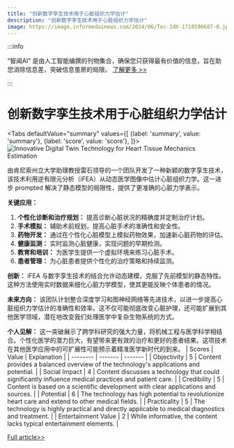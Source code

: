 ```yaml
---
title: "创新数字孪生技术用于心脏组织力学估计"
description: "创新数字孪生技术用于心脏组织力学估计"
image: https://image.informedainews.com/2024/06/Tec-1dX-1718590687-0.jpg
---
```



:::info

“智闻AI“ 是由人工智能编撰的刊物集合，确保您只获得最有价值的信息，旨在助您消除信息差，突破信息茧房的局限。  [了解更多 >>](/)

:::

# 创新数字孪生技术用于心脏组织力学估计


<Tabs
	defaultValue="summary"
	values={[
	{label: 'summary', value: 'summary'},
	{label: 'score', value: 'score'},
]}>
<TabItem value="summary">
<img
  src="https://image.informedainews.com/2024/06/Tec-1dX-1718590687-0.jpg"
  alt="Innovative Digital Twin Technology for Heart Tissue Mechanics Estimation"
/>



由肯尼索州立大学助理教授雷石领导的一个团队开发了一种新颖的数字孪生技术，该技术利用逆有限元分析（iFEA）从动态医学图像中估计心脏组织力学。这一进步 prompted 解决了静态模型的局限性，提供了更准确的心脏力学表示。

**关键应用：**
1. **个性化诊断和治疗规划：** 提高诊断心脏状况的精确度并定制治疗计划。
2. **手术模拟：** 辅助术前规划，提高心脏手术的准确性和安全性。
3. **药物开发：** 通过在个性化心脏模型上模拟药物效果，加速新心脏药物的评估。
4. **健康监测：** 实时监测心脏健康，实现问题的早期检测。
5. **教育和培训：** 为医学生提供一个虚拟环境来练习心脏手术。
6. **患者管理：** 为心脏患者提供个性化的治疗策略和持续监测。

**创新：**
iFEA 与数字孪生技术的结合允许动态建模，克服了先前模型的静态特性。这种方法使用实时数据来细化心脏力学模型，使其更能反映个体患者的情况。

**未来方向：**
该团队计划整合深度学习和图神经网络等先进技术，以进一步提高心脏组织力学估计的准确性和效率。这不仅可能彻底改变心脏护理，还可能扩展到其他医学领域，潜在地改变我们处理医学中复杂生物系统的方式。

**个人见解：**
这一突破展示了跨学科研究的强大力量，将机械工程与医学科学相结合。个性化医学的潜力巨大，有望带来更有效的治疗和更好的患者结果。这项技术在其他医学应用中的可扩展性可能预示着精准医学新时代的到来。
</TabItem>
<TabItem value="score">
	| Scores     | Value   | Explanation |
	| -------- | ------- | ------- |
	| Objectivity  | 5    | Content provides a balanced overview of the technology's applications and potential.    |
	| Social Impact | 4     | Content discusses a technology that could significantly influence medical practices and patient care.    |
	| Credibility    | 5    | Content is based on a scientific development with clear applications and sources.    |
	| Potential    | 6    | The technology has high potential to revolutionize heart care and extend to other medical fields.    |
	| Practicality    | 5    | The technology is highly practical and directly applicable to medical diagnostics and treatment.    |
	| Entertainment Value    | 2    | While informative, the content lacks typical entertainment elements.    |
</TabItem>
</Tabs>

[Full article>>](https://www.mittrchina.com/news/detail/13416)
